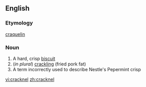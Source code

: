 ==English==

===Etymology===
{{F.}} [[craquelin]]

===Noun===
{{en-noun}}

# A hard, crisp [[biscuit]]
#(''in plural'') [[crackling]] (fried pork fat)
# A term incorrectly used to describe Nestle's Pepermint crisp

[[vi:cracknel]]
[[zh:cracknel]]